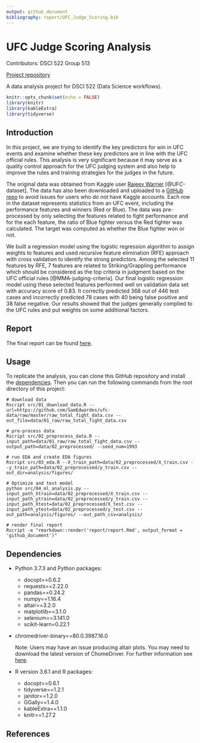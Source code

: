 ```yaml
---
output: github_document
bibliography: report/UFC_Judge_Scoring.bib
---
```


# UFC Judge Scoring Analysis
Contributors: DSCI 522 Group 513

[Project repository](https://github.com/UBC-MDS/DSCI522_group315)


A data analysis project for DSCI 522 (Data Science workflows). 

```r
knitr::opts_chunk$set(echo = FALSE)
library(knitr)
library(kableExtra)
library(tidyverse)
```

## Introduction

In this project, we are trying to identify the key predictors for win in UFC events and examine whether these key predictors are in line with the UFC official rules. This analysis is very significant because it may serve as a quality control approach for the UFC judging system and also help to improve the rules and training strategies for the judges in the future.

The original data was obtained from Kaggle user [Rajeev Warrier](https://www.kaggle.com/rajeevw) [@UFC-dataset]. The data has also been downloaded and uploaded to a [GitHub repo](https://github.com/SamEdwardes/ufc-data) to avoid issues for users who do not have Kaggle accounts. Each row in the dataset represents statistics from an UFC event, including the performance features and winners (Red or Blue). The data was pre-processed by only selecting the features related to fight performance and for the each feature, the ratio of Blue fighter versus the Red fighter was calculated. The target was computed as whether the Blue fighter won or not. 

We built a regression model using the logistic regression algorithm to assign weights to features and used recursive feature elimination (RFE) approach with cross validation to identify the strong predictors. Among the selected 11 features by RFE, 7 features are related to Striking/Grappling performance which should be considered as the top criteria in judgment based on the UFC official rules [@MMA-judging-criteria]. Our final logistic regression model using these selected features performed well on validation data set with accuracy score of 0.83. It correctly predicted 368 out of 446 test cases and incorrectly predicted 78 cases with 40 being false positive and 38 false negative. Our results showed that the judges generally complied to the UFC rules and put weights on some additional factors.


## Report
The final report can be found [here](https://github.com/UBC-MDS/DSCI522_group315/blob/master/report/report.Rmd).

## Usage

To replicate the analysis, you can clone this GitHub repository and install the [dependencies](#dependencies). Then you can run the following commands from the root directory of this project:

```
# download data
Rscript src/01_download_data.R --url=https://github.com/SamEdwardes/ufc-data/raw/master/raw_total_fight_data.csv --out_file=data/01_raw/raw_total_fight_data.csv

# pre-process data 
Rscript src/02_preprocess_data.R --input_path=data/01_raw/raw_total_fight_data.csv --output_path=data/02_preprocessed/ --seed_num=1993

# run EDA and create EDA figures
Rscript src/03_eda.R --X_train_path=data/02_preprocessed/X_train.csv --y_train_path=data/02_preprocessed/y_train.csv --out_dir=analysis/figures/

# Optimize and test model
python src/04_ml_analysis.py --input_path_Xtrain=data/02_preprocessed/X_train.csv --input_path_ytrain=data/02_preprocessed/y_train.csv --input_path_Xtest=data/02_preprocessed/X_test.csv --input_path_ytest=data/02_preprocessed/y_test.csv --out_path=analysis/figures/ --out_path_csv=analysis/

# render final report
Rscript -e "rmarkdown::render('report/report.Rmd', output_format = 'github_document')"
```

## Dependencies
- Python 3.7.3 and Python packages:
  - docopt==0.6.2
  - requests==2.22.0
  - pandas==0.24.2
  - numpy==1.16.4
  - altair==3.2.0
  - matplotlib==3.1.0
  - selenium==3.141.0
  - scikit-learn=0.22.1

- chromedriver-binary==80.0.3987.16.0

  Note: Users may have an issue producing altair plots. You may need to download the latest version of ChomeDriver. For further information see [here](https://github.com/UBC-MDS/DSCI522_group315/issues/17).
  
- R version 3.6.1 and R packages:
  - docopt==0.6.1
  - tidyverse==1.2.1
  - janitor==1.2.0
  - GGally==1.4.0
  - kableExtra==1.1.0
  - knitr==1.27.2

  
## References